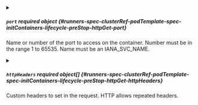 

<PartialPath />



<details className="config-field" data-expandable="true">
<summary>

##### `port` <span className="config-field-required" data-required="true">required</span> <span className="config-field-type">object</span> <span className="config-field-default"></span> <span className="config-field-enum"></span> {#runners-spec-clusterRef-podTemplate-spec-initContainers-lifecycle-preStop-httpGet-port}

Name or number of the port to access on the container.
Number must be in the range 1 to 65535.
Name must be an IANA_SVC_NAME.

</summary>

<PartialPortreference />


</details>


<PartialHost />


<PartialScheme />



<details className="config-field" data-expandable="true">
<summary>

##### `httpHeaders` <span className="config-field-required" data-required="false">required</span> <span className="config-field-type">object[]</span> <span className="config-field-default"></span> <span className="config-field-enum"></span> {#runners-spec-clusterRef-podTemplate-spec-initContainers-lifecycle-preStop-httpGet-httpHeaders}

Custom headers to set in the request. HTTP allows repeated headers.

</summary>

<PartialHttpHeadersreference />


</details>
